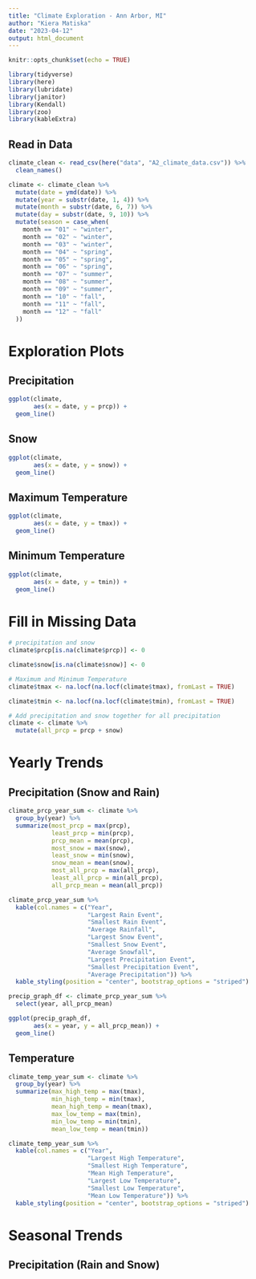 ```yaml
---
title: "Climate Exploration - Ann Arbor, MI"
author: "Kiera Matiska"
date: "2023-04-12"
output: html_document
---
```


```r
knitr::opts_chunk$set(echo = TRUE)

library(tidyverse)
library(here)
library(lubridate)
library(janitor)
library(Kendall)
library(zoo)
library(kableExtra)
```

## Read in Data

```r
climate_clean <- read_csv(here("data", "A2_climate_data.csv")) %>% 
  clean_names()

climate <- climate_clean %>% 
  mutate(date = ymd(date)) %>% 
  mutate(year = substr(date, 1, 4)) %>% 
  mutate(month = substr(date, 6, 7)) %>% 
  mutate(day = substr(date, 9, 10)) %>% 
  mutate(season = case_when(
    month == "01" ~ "winter",
    month == "02" ~ "winter",
    month == "03" ~ "winter",
    month == "04" ~ "spring",
    month == "05" ~ "spring",
    month == "06" ~ "spring",
    month == "07" ~ "summer",
    month == "08" ~ "summer",
    month == "09" ~ "summer",
    month == "10" ~ "fall",
    month == "11" ~ "fall",
    month == "12" ~ "fall"
  ))
```

# Exploration Plots {.tabset}

## Precipitation

```r
ggplot(climate, 
       aes(x = date, y = prcp)) +
  geom_line()
```

## Snow

```r
ggplot(climate,
       aes(x = date, y = snow)) +
  geom_line()
```

## Maximum Temperature

```r
ggplot(climate, 
       aes(x = date, y = tmax)) +
  geom_line()
```

## Minimum Temperature

```r
ggplot(climate, 
       aes(x = date, y = tmin)) +
  geom_line()
```

# Fill in Missing Data

```r
# precipitation and snow
climate$prcp[is.na(climate$prcp)] <- 0

climate$snow[is.na(climate$snow)] <- 0

# Maximum and Minimum Temperature
climate$tmax <- na.locf(na.locf(climate$tmax), fromLast = TRUE)

climate$tmin <- na.locf(na.locf(climate$tmin), fromLast = TRUE)

# Add precipitation and snow together for all precipitation
climate <- climate %>% 
  mutate(all_prcp = prcp + snow)
```

# Yearly Trends {.tabset}

## Precipitation (Snow and Rain)

```r
climate_prcp_year_sum <- climate %>% 
  group_by(year) %>% 
  summarize(most_prcp = max(prcp),
            least_prcp = min(prcp),
            prcp_mean = mean(prcp),
            most_snow = max(snow),
            least_snow = min(snow),
            snow_mean = mean(snow),
            most_all_prcp = max(all_prcp),
            least_all_prcp = min(all_prcp),
            all_prcp_mean = mean(all_prcp))

climate_prcp_year_sum %>% 
  kable(col.names = c("Year",
                      "Largest Rain Event",
                      "Smallest Rain Event",
                      "Average Rainfall",
                      "Largest Snow Event",
                      "Smallest Snow Event",
                      "Average Snowfall",
                      "Largest Precipitation Event",
                      "Smallest Precipitation Event",
                      "Average Precipitation")) %>% 
  kable_styling(position = "center", bootstrap_options = "striped")

precip_graph_df <- climate_prcp_year_sum %>% 
  select(year, all_prcp_mean)

ggplot(precip_graph_df, 
       aes(x = year, y = all_prcp_mean)) +
  geom_line()
```

## Temperature

```r
climate_temp_year_sum <- climate %>% 
  group_by(year) %>% 
  summarize(max_high_temp = max(tmax),
            min_high_temp = min(tmax),
            mean_high_temp = mean(tmax),
            max_low_temp = max(tmin),
            min_low_temp = min(tmin),
            mean_low_temp = mean(tmin))

climate_temp_year_sum %>% 
  kable(col.names = c("Year",
                      "Largest High Temperature",
                      "Smallest High Temperature",
                      "Mean High Temperature",
                      "Largest Low Temperature",
                      "Smallest Low Temperature",
                      "Mean Low Temperature")) %>% 
  kable_styling(position = "center", bootstrap_options = "striped")
```

# Seasonal Trends {.tabset}

## Precipitation (Rain and Snow)

```r

```























